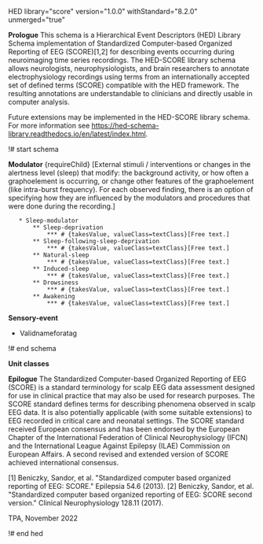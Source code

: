 HED library="score" version="1.0.0" withStandard="8.2.0" unmerged="true"

'''Prologue'''
This schema is a Hierarchical Event Descriptors (HED) Library Schema implementation of Standardized Computer-based Organized Reporting of EEG (SCORE)[1,2] for describing events occurring during neuroimaging time series recordings.
The HED-SCORE library schema allows neurologists, neurophysiologists, and brain researchers to annotate electrophysiology recordings using terms from an internationally accepted set of defined terms (SCORE) compatible with the HED framework.
The resulting annotations are understandable to clinicians and directly usable in computer analysis.

Future extensions may be implemented in the HED-SCORE library schema.
For more information see https://hed-schema-library.readthedocs.io/en/latest/index.html.

!# start schema

'''Modulator''' <nowiki> {requireChild} [External stimuli / interventions or changes in the alertness level (sleep) that modify: the background activity, or how often a graphoelement is occurring, or change other features of the graphoelement (like intra-burst frequency). For each observed finding, there is an option of specifying how they are influenced by the modulators and procedures that were done during the recording.]</nowiki>

    * Sleep-modulator
        ** Sleep-deprivation
            *** <nowiki># {takesValue, valueClass=textClass}[Free text.]</nowiki>
        ** Sleep-following-sleep-deprivation
            *** <nowiki># {takesValue, valueClass=textClass}[Free text.]</nowiki>
        ** Natural-sleep
            *** <nowiki># {takesValue, valueClass=textClass}[Free text.]</nowiki>
        ** Induced-sleep
            *** <nowiki># {takesValue, valueClass=textClass}[Free text.]</nowiki>
        ** Drowsiness
            *** <nowiki># {takesValue, valueClass=textClass}[Free text.]</nowiki>
        ** Awakening
            *** <nowiki># {takesValue, valueClass=textClass}[Free text.]</nowiki>

'''Sensory-event'''
* Validnameforatag

!# end schema

'''Unit classes'''



'''Epilogue'''
The Standardized Computer-based Organized Reporting of EEG (SCORE) is a standard terminology for scalp EEG data assessment designed for use in clinical practice that may also be used for research purposes.
The SCORE standard defines terms for describing phenomena observed in scalp EEG data. It is also potentially applicable (with some suitable extensions) to EEG recorded in critical care and neonatal settings.
The SCORE standard received European consensus and has been endorsed by the European Chapter of the International Federation of Clinical Neurophysiology (IFCN) and the International League Against Epilepsy (ILAE) Commission on European Affairs.
A second revised and extended version of SCORE achieved international consensus.

[1] Beniczky, Sandor, et al. "Standardized computer based organized reporting of EEG: SCORE." Epilepsia 54.6 (2013).
[2] Beniczky, Sandor, et al. "Standardized computer based organized reporting of EEG: SCORE second version." Clinical Neurophysiology 128.11 (2017). 

TPA, November 2022

!# end hed
